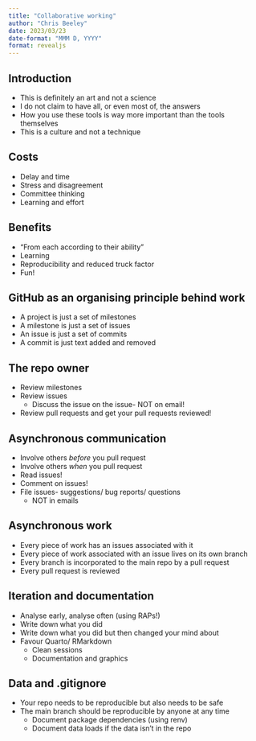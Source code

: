 ```yaml
---
title: "Collaborative working"
author: "Chris Beeley"
date: 2023/03/23
date-format: "MMM D, YYYY"
format: revealjs
---
```


## Introduction

* This is definitely an art and not a science
* I do not claim to have all, or even most of, the answers
* How you use these tools is way more important than the tools themselves
* This is a culture and not a technique

## Costs

* Delay and time
* Stress and disagreement
* Committee thinking
* Learning and effort

## Benefits

* "From each according to their ability"
* Learning
* Reproducibility and reduced truck factor
* Fun!

## GitHub as an organising principle behind work

* A project is just a set of milestones
* A milestone is just a set of issues
* An issue is just a set of commits
* A commit is just text added and removed

## The repo owner

* Review milestones
* Review issues
  * Discuss the issue on the issue- NOT on email!
* Review pull requests and get your pull requests reviewed!

## Asynchronous communication

* Involve others *before* you pull request
* Involve others *when* you pull request
* Read issues!
* Comment on issues!
* File issues- suggestions/ bug reports/ questions
  * NOT in emails

## Asynchronous work

* Every piece of work has an issues associated with it
* Every piece of work associated with an issue lives on its own branch
* Every branch is incorporated to the main repo by a pull request
* Every pull request is reviewed

## Iteration and documentation

* Analyse early, analyse often (using RAPs!)
* Write down what you did
* Write down what you did but then changed your mind about
* Favour Quarto/ RMarkdown
  * Clean sessions
  * Documentation and graphics

## Data and .gitignore

* Your repo needs to be reproducible but also needs to be safe
* The main branch should be reproducible by anyone at any time
  * Document package dependencies (using renv)
  * Document data loads if the data isn't in the repo

